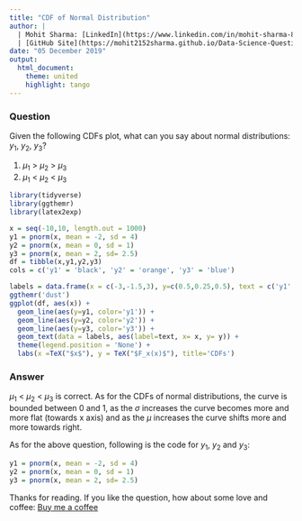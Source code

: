 ```yaml
---
title: "CDF of Normal Distribution"
author: |
  | Mohit Sharma: [LinkedIn](https://www.linkedin.com/in/mohit-sharma-82030487/), [Twitter](https://twitter.com/mohitsh48631107)
  | [GitHub Site](https://mohit2152sharma.github.io/Data-Science-Question-A-Day/), [Repository](https://github.com/mohit2152sharma/Data-Science-Question-A-Day)
date: "05 December 2019"
output: 
  html_document:
    theme: united
    highlight: tango
---
```


### Question

Given the following CDFs plot, what can you say about normal distributions: $y_1$, $y_2$, $y_3$?

  1. $\mu_1$ > $\mu_2$ > $\mu_3$
  2. $\mu_1$ < $\mu_2$ < $\mu_3$

```r
library(tidyverse)
library(ggthemr)
library(latex2exp)

x = seq(-10,10, length.out = 1000)
y1 = pnorm(x, mean = -2, sd = 4)
y2 = pnorm(x, mean = 0, sd = 1)
y3 = pnorm(x, mean = 2, sd= 2.5)
df = tibble(x,y1,y2,y3)
cols = c('y1' = 'black', 'y2' = 'orange', 'y3' = 'blue')

labels = data.frame(x = c(-3,-1.5,3), y=c(0.5,0.25,0.5), text = c('y1', 'y2', 'y3'))
ggthemr('dust')
ggplot(df, aes(x)) +
  geom_line(aes(y=y1, color='y1')) +
  geom_line(aes(y=y2, color='y2')) +
  geom_line(aes(y=y3, color='y3')) +
  geom_text(data = labels, aes(label=text, x= x, y= y)) +
  theme(legend.position = 'None') + 
  labs(x =TeX("$x$"), y = TeX("$F_x(x)$"), title='CDFs')

```

### Answer
$\mu_1$ < $\mu_2$ < $\mu_3$ is correct. 
As for the CDFs of normal distributions, the curve is bounded between 0 and 1, as the $\sigma$ increases the curve becomes more and more flat (towards x axis) and as the $\mu$ increases the curve shifts more and more towards right. 

As for the above question, following is the code for $y_1$, $y_2$ and $y_3$:

```r
y1 = pnorm(x, mean = -2, sd = 4)
y2 = pnorm(x, mean = 0, sd = 1)
y3 = pnorm(x, mean = 2, sd= 2.5)
```


Thanks for reading. If you like the question, how about some love and coffee: <a href='https://www.buymeacoffee.com/NgFs2zX'>Buy me a coffee</a>